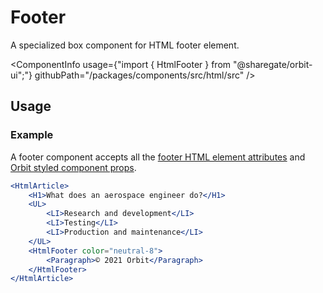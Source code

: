 
<Meta
    title="Html elements/Footer"
    id="html-footer"
/>

# Footer

<Tagline>A specialized <Link href="?path=/docs/box--default-story">box</Link> component for HTML footer element.</Tagline>

<ComponentInfo
    usage={"import { HtmlFooter } from \"@sharegate/orbit-ui\";"}
    githubPath="/packages/components/src/html/src"
/>

## Usage

### Example

A footer component accepts all the [footer HTML element attributes](https://developer.mozilla.org/en-US/docs/Web/HTML/Element/footer) and [Orbit styled component props](?path=/docs/styling--page).

```jsx
<HtmlArticle>
    <H1>What does an aerospace engineer do?</H1>
    <UL>
        <LI>Research and development</LI>
        <LI>Testing</LI>
        <LI>Production and maintenance</LI>
    </UL>
    <HtmlFooter color="neutral-8">
        <Paragraph>© 2021 Orbit</Paragraph>
    </HtmlFooter>
</HtmlArticle>
```
